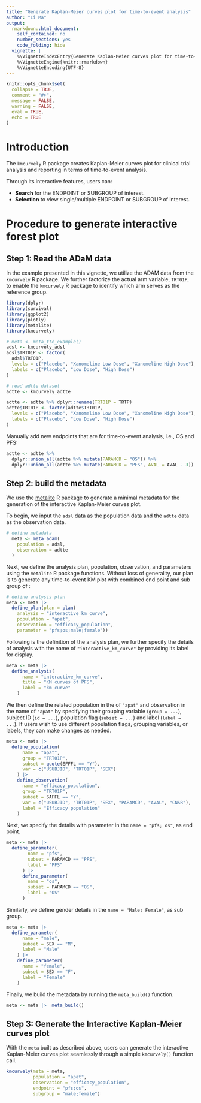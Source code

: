 ```yaml
---
title: "Generate Kaplan-Meier curves plot for time-to-event analysis"
author: "Li Ma"
output: 
  rmarkdown::html_document:
    self_contained: no
    number_sections: yes
    code_folding: hide
  vignette: |
    %\VignetteIndexEntry{Generate Kaplan-Meier curves plot for time-to-event analysis}
    %\VignetteEngine{knitr::rmarkdown}
    %\VignetteEncoding{UTF-8}
---
```


```r
knitr::opts_chunk$set(
  collapse = TRUE,
  comment = "#>",
  message = FALSE,
  warning = FALSE,
  eval = TRUE,
  echo = TRUE
)
```

# Introduction

The `kmcurvely` R package creates Kaplan-Meier curves plot for clinical trial analysis and reporting in terms of time-to-event analysis. 

Through its interactive features, users can: 

- **Search** for the ENDPOINT or SUBGROUP of interest.
- **Selection** to view single/multiple ENDPOINT or SUBGROUP of interest.

# Procedure to generate interactive forest plot

## Step 1: Read the ADaM data

In the example presented in this vignette, we utilize the ADAM data from the `kmcurvely` R package. We further factorize the actual arm variable, `TRT01P`, to enable the `kmcurvely` R package to identify which arm serves as the reference group.

```r
library(dplyr)
library(survival)
library(ggplot2)
library(plotly)
library(metalite)
library(kmcurvely)

# meta <- meta_tte_example()
adsl <- kmcurvely_adsl
adsl$TRT01P <- factor(
  adsl$TRT01P,
  levels = c("Placebo", "Xanomeline Low Dose", "Xanomeline High Dose"),
  labels = c("Placebo", "Low Dose", "High Dose")
)

# read adtte dataset
adtte <- kmcurvely_adtte

adtte <- adtte %>% dplyr::rename(TRT01P = TRTP)
adtte$TRT01P <- factor(adtte$TRT01P,
  levels = c("Placebo", "Xanomeline Low Dose", "Xanomeline High Dose"),
  labels = c("Placebo", "Low Dose", "High Dose")
)
```

Manually add new endpoints that are for time-to-event analysis, i.e., OS and PFS:

```r
adtte <- adtte %>% 
  dplyr::union_all(adtte %>% mutate(PARAMCD = "OS")) %>%
  dplyr::union_all(adtte %>% mutate(PARAMCD = "PFS", AVAL = AVAL - 3))

```

## Step 2: build the metadata

We use the [metalite](https://merck.github.io/metalite/) R package to generate a minimal metadata for the generation of the interactive Kaplan-Meier curves plot.

To begin, we input the `adsl` data as the population data and the `adtte` data as the observation data. 
```r
# define metadata
  meta <- meta_adam(
    population = adsl,
    observation = adtte
  )
```
Next, we define the analysis plan, population, observation, and parameters using the `metalite` R package functions.
Without loss of generality, our plan is to generate any time-to-event KM plot with combined end point and sub group of :

```r
# define analysis plan
meta <- meta |>
  define_plan(plan = plan(
    analysis = "interactive_km_curve", 
    population = "apat",
    observation = "efficacy_population", 
    parameter = "pfs;os;male;female"))

```

Following is the definition of the analysis plan, we further specify the details of analysis with the name of `"interactive_km_curve"` by providing its label for display.
```r
meta <- meta |>
  define_analysis(
      name = "interactive_km_curve",
      title = "KM curves of PFS",
      label = "km curve"
    ) 
```

We then define the related population in the of `"apat"` and observation in the name of `"apat"` by specifying their grouping variable (`group = ...`), subject ID (`id = ...`), population flag (`subset = ...`) and label (`label = ...`). If users wish to use different population flags, grouping variables, or labels, they can make changes as needed.

```r
meta <- meta |>
  define_population(
      name = "apat",
      group = "TRT01P",
      subset = quote(EFFFL == "Y"),
      var = c("USUBJID", "TRT01P", "SEX")
    ) |>
    define_observation(
      name = "efficacy_population",
      group = "TRT01P",
      subset = SAFFL == "Y",
      var = c("USUBJID", "TRT01P", "SEX", "PARAMCD", "AVAL", "CNSR"),
      label = "Efficacy population"
    ) 
```

Next, we specify the details with parameter in the `name = "pfs; os"`, as end point. 

```r
meta <- meta |>
  define_parameter(
        name = "pfs",
        subset = PARAMCD == "PFS",
        label = "PFS"
      ) |>
      define_parameter(
        name = "os",
        subset = PARAMCD == "OS",
        label = "OS"
      )
```

Similarly, we define gender details in the `name = "Male; Female"`, as sub group. 
```r
meta <- meta |>
  define_parameter(
      name = "male",
      subset = SEX == "M",
      label = "Male"
    ) |>
    define_parameter(
      name = "female",
      subset = SEX == "F",
      label = "Female"
    )
```

Finally, we build the metadata by running the `meta_build()` function.
```r
meta <- meta |>  meta_build()
```

## Step 3: Generate the Interactive Kaplan-Meier curves plot 

With the `meta` built as described above, users can generate the interactive Kaplan-Meier curves plot seamlessly through a simple `kmcurvely()` function call.

```r
kmcurvely(meta = meta,
          population = "apat",
          observation = "efficacy_population",
          endpoint = "pfs;os",
          subgroup = "male;female")
```
